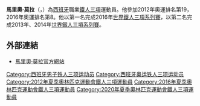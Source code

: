'''馬里奧·莫拉'''（{{lang-en|'''Mario Mola'''}}，{{bd|1990年|2月23日}}）為[[西班牙|西班牙]]職業[[鐵人三項|鐵人三項]]運動員。他參加2012年奧運排名第19，2016年奧運排名第8。他以第一名完成2016年[[世界鐵人三項系列賽|世界鐵人三項系列賽]]，以第二名完成2013年、2014年[[世界鐵人三項系列賽|世界鐵人三項系列賽]]。

==外部連結==
* [http://www.mariomola.com 馬里奧·莫拉官方網站] {{Wayback|url=http://www.mariomola.com/ |date=20200907153940 }} {{es icon}}

{{DEFAULTSORT:Mola, Mario}}
[[Category:西班牙男子铁人三项运动员|Category:西班牙男子铁人三项运动员]]
[[Category:西班牙奥运铁人三项运动员|Category:西班牙奥运铁人三项运动员]]
[[Category:2012年夏季奧林匹克運動會鐵人三項運動員|Category:2012年夏季奧林匹克運動會鐵人三項運動員]]
[[Category:2016年夏季奧林匹克運動會鐵人三項運動員|Category:2016年夏季奧林匹克運動會鐵人三項運動員]]
[[Category:2020年夏季奧林匹克運動會鐵人三項運動員|Category:2020年夏季奧林匹克運動會鐵人三項運動員]]